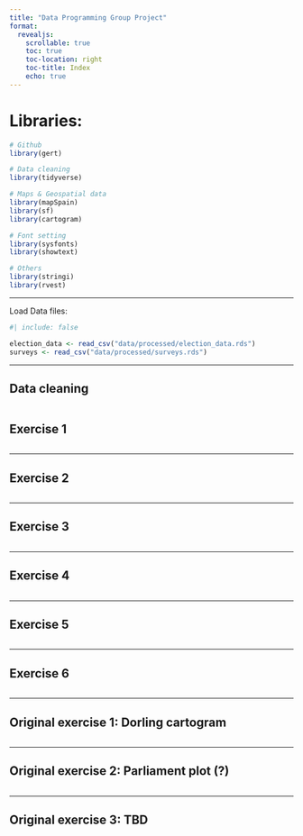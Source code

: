 ```yaml
---
title: "Data Programming Group Project"
format: 
  revealjs:
    scrollable: true
    toc: true
    toc-location: right
    toc-title: Index
    echo: true
---
```


# Libraries:

```r
# Github
library(gert) 

# Data cleaning
library(tidyverse)

# Maps & Geospatial data
library(mapSpain)
library(sf)
library(cartogram)

# Font setting
library(sysfonts) 
library(showtext) 

# Others
library(stringi) 
library(rvest)
```

------------------------------------------------------------------------

Load Data files:

```r
#| include: false

election_data <- read_csv("data/processed/election_data.rds")
surveys <- read_csv("data/processed/surveys.rds")
```

------------------------------------------------------------------------

## Data cleaning

```r

```

## Exercise 1

```r

```

------------------------------------------------------------------------

## Exercise 2

```r

```

------------------------------------------------------------------------

## Exercise 3

```r

```

------------------------------------------------------------------------

## Exercise 4

```r

```

------------------------------------------------------------------------

## Exercise 5

```r

```

------------------------------------------------------------------------

## Exercise 6

```r

```

------------------------------------------------------------------------

## Original exercise 1: Dorling cartogram

```r

```

------------------------------------------------------------------------

## Original exercise 2: Parliament plot (?)

```r

```

------------------------------------------------------------------------

## Original exercise 3: TBD

```r

```
